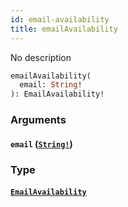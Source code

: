 ```yaml
---
id: email-availability
title: emailAvailability
---
```


No description

```graphql
emailAvailability(
  email: String!
): EmailAvailability!

```

### Arguments

#### `email` ([`String!`](/docs/graphql/scalars/string))

### Type

#### [`EmailAvailability`](/docs/graphql/objects/email-availability)
